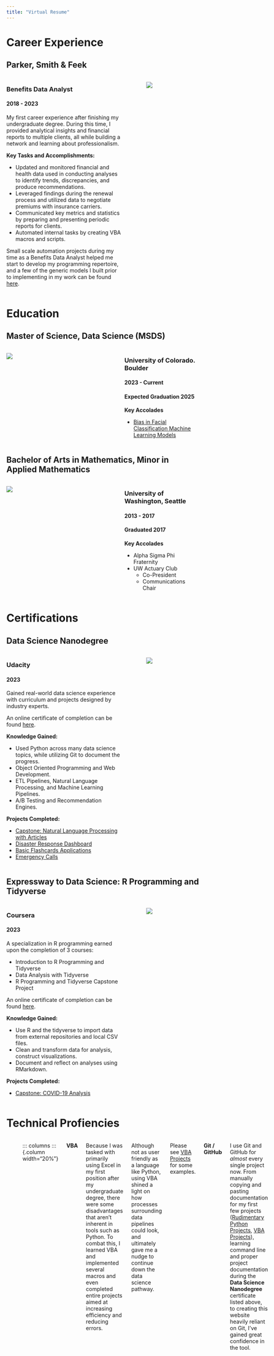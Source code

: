 ```yaml
---
title: "Virtual Resume"
---
```


# Career Experience

## Parker, Smith & Feek

::: columns
::: {.column width="65%"}

### Benefits Data Analyst
#### 2018 - 2023

My first career experience after finishing my undergraduate degree. During this time, I provided analytical insights and financial reports to multiple clients, all while building a network and learning about professionalism.

**Key Tasks and Accomplishments:**

- Updated and monitored financial and health data used in conducting analyses to identify trends, discrepancies, 
and produce recommendations.
- Leveraged findings during the renewal process and utilized data to negotiate premiums with insurance carriers.
- Communicated key metrics and statistics by preparing and presenting periodic reports for clients.
- Automated internal tasks by creating VBA macros and scripts.

Small scale automation projects during my time as a Benefits Data Analyst helped me start to develop my programming repertoire, and a few of the generic models I built prior to implementing in my work can be found [here](/posts/all/vba-projects/index.qmd).
:::

::: {.column width="5%"}
:::

::: {.column width="30%"}
![](images/psf_logo.png)
:::
:::

# Education

## Master of Science, Data Science (MSDS)

::: columns
::: {.column width="30%"}

![](images/cu_boulder.png)
:::

::: {.column width="5%"}
:::

::: {.column width="30%"}

### University of Colorado. Boulder
#### 2023 - Current
#### Expected Graduation 2025


**Key Accolades**

- [Bias in Facial Classification Machine Learning Models](/posts/all/bias-in-ml-models/index.qmd)
:::
:::

## Bachelor of Arts in Mathematics, Minor in Applied Mathematics

::: columns
::: {.column width="30%"}

![](images/uw_seattle.png)
:::

::: {.column width="5%"}
:::

::: {.column width="30%"}

### University of Washington, Seattle
#### 2013 - 2017
#### Graduated 2017


**Key Accolades**

- Alpha Sigma Phi Fraternity
- UW Actuary Club
  - Co-President
  - Communications Chair
:::
:::

# Certifications

## Data Science Nanodegree

::: columns
::: {.column width="65%"}

### Udacity
#### 2023

Gained real-world data science experience with curriculum and projects designed by industry experts.

An online certificate of completion can be found [here](https://graduation.udacity.com/confirm/e/4e26e3fc-c452-11ec-a92d-ffb035cf7275).

**Knowledge Gained:**

- Used Python across many data science topics, while utilizing Git to document the progress.
- Object Oriented Programming and Web Development.
- ETL Pipelines, Natural Language Processing, and Machine Learning Pipelines.
- A/B Testing and Recommendation Engines.

**Projects Completed:**

- [Capstone: Natural Language Processing with Articles](/posts/all/nlp-articles/index.qmd)
- [Disaster Response Dashboard](/posts/all/disaster-response-dash/index.qmd)
- [Basic Flashcards Applications](/posts/all/flashcards-basic/index.qmd)
- [Emergency Calls](/posts/all/emergency-calls/index.qmd)
:::

::: {.column width="5%"}
:::

::: {.column width="30%"}
![](images/Udacity.png)
:::
:::

## Expressway to Data Science: R Programming and Tidyverse

::: columns
::: {.column width="65%"}

### Coursera
#### 2023

A specialization in R programming earned upon the completion of 3 courses:

- Introduction to R Programming and Tidyverse
- Data Analysis with Tidyverse
- R Programming and Tidyverse Capstone Project

An online certificate of completion can be found [here](https://www.coursera.org/account/accomplishments/specialization/WF8N8PFDWFCN).

**Knowledge Gained:**

- Use R and the tidyverse to import data from external repositories and local CSV files.
- Clean and transform data for analysis, construct visualizations.
- Document and reflect on analyses using RMarkdown.

**Projects Completed:**

- [Capstone: COVID-19 Analysis](/posts/all/covid-analysis/index.qmd)
:::

::: {.column width="5%"}
:::

::: {.column width="30%"}
![](images/r_specialization.png)
:::
:::

# Technical Profiencies

::: columns
::: {.column width="20%"}

**Excel**

The main analysis tool of my first position after my undergraduate degree, I used Excel almost daily for 5 years for real world analyses. This encompassed the exploratory, the explanatory, and anything visual; I was tasked with creating PowerPoint presentations, PDFs, and dashboards all driven by Excel.

*My [Downloaded Resume](resume.qmd) was even prepared using Excel.*

**SQL**

I've taken several courses featuring SQL, and have used SQL and SQLAlchemy as the database tool for projects such as the [Disaster Response Dashboard](/posts/featured/disaster-response-dash/index.qmd).

:::

::: {.column width="5%"}
:::

::: columns
::: {.column width="20%"}

**VBA**

Because I was tasked with primarily using Excel in my first position after my undergraduate degree, there were some disadvantages that aren't inherent in tools such as Python. To combat this, I learned VBA and implemented several macros and even completed entire projects aimed at increasing efficiency and reducing errors.

Although not as user friendly as a language like Python, using VBA shined a light on how processes surrounding data pipelines could look, and ultimately gave me a nudge to continue down the data science pathway.

Please see [VBA Projects](/posts/all/vba-projects/index.qmd) for some examples.

**Git / GitHub**

I use Git and GitHub for *almost* every single project now. From manually copying and pasting documentation for my first few projects ([Rudimentary Python Projects](/posts/all/vba-projects/index.qmd), [VBA Projects](/posts/all/vba-projects/index.qmd)), learning command line and proper project documentation during the **Data Science Nanodegree** certificate listed above, to creating this website heavily reliant on Git, I've gained great confidence in the tool.

:::

::: {.column width="5%"}
:::

::: columns
::: {.column width="20%"}

**Python**

A staple of modern programming, Python is my preferred language.

- Basic Functions
- Object Oriented Programming
- NumPy
- Pandas
- Visualizations
  - matplotlib
  - seaborn
  - plotly
- Jupyter notebooks
  - interactivty with ipywidgets
- sklearn
- NLTK

I'm quite familiar with each of these concepts and libraries, and I'm quickly becoming proficient at implementing them in a host of scenarios.

**LaTeX**

After working for a few years and deciding to go deeper into data science, I needed to brush up on my math skills. Something that I neglected from my undergraduate years was keeping my math notes well organized and accessible. This time around, I decided that I was going to create a system that I could return to when needed.

Learning LaTeX has actually proven to be indispensable during my time back in my Master's of Data Science program.

:::

::: {.column width="5%"}
:::

::: columns
::: {.column width="20%"}

**R**

Probably second to Python as my preferred language, I've used R extensively in my statistics courses. I was surprised to find it almost as capable as Python.

Part of completing the **Expressway to Data Science: R Programming and Tidyverse** certificate listed above was successfully passing the capstone, for which I did the [COVID Analysis](/posts/all/covid-analysis/index.qmd) project.

Additionally, the project [Bias in Facial Classification ML Models](/posts/featured/bias-in-ml-models/index.qmd) was done almost exclusively in R. Although a group effort, I was responsible for building the Shiny dashboard seen in [this section](https://cuboulder-ds.github.io/5301-5000-Final-Report/data.html). The standalone app is hosted on *shinyapps server*, available [here](https://carlklein.shinyapps.io/5000-final/).


**Quarto**

I was first introduced to Quarto during the project [Bias in Facial Classification ML Models](/posts/featured/bias-in-ml-models/index.qmd). since then, I've recognized the potential in it's utility. To name a few instances:

- Academic Papers
- Interactive Dashboards
- Websites

In fact, I've created this website using Quarto.

:::

::: {.column width="5%"}
:::
